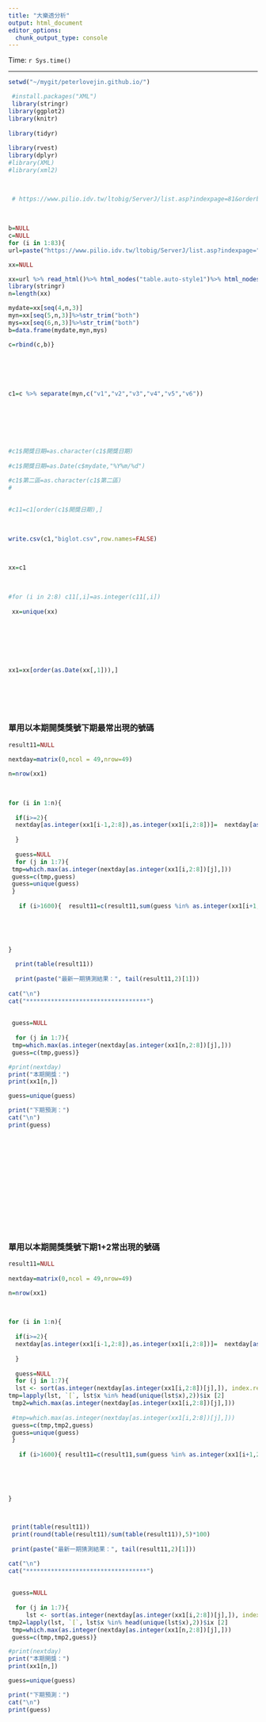 ```yaml
---
title: "大樂透分析"
output: html_document
editor_options: 
  chunk_output_type: console
---
```

 

Time: `r Sys.time()`

------------------------------------


```r
 
setwd("~/mygit/peterlovejin.github.io/")

 #install.packages("XML")
 library(stringr)
library(ggplot2)
library(knitr)
 
library(tidyr)
 
library(rvest)
library(dplyr)
#library(XML)
#library(xml2)

 

 # https://www.pilio.idv.tw/ltobig/ServerJ/list.asp?indexpage=81&orderby=new
 
 
 
b=NULL
c=NULL
for (i in 1:83){
url=paste("https://www.pilio.idv.tw/ltobig/ServerJ/list.asp?indexpage=",i,"&orderby=new",sep="")

xx=NULL 

xx=url %>% read_html()%>% html_nodes("table.auto-style1")%>% html_nodes("tr")%>% html_nodes("td") %>%html_text()
library(stringr)
n=length(xx)

mydate=xx[seq(4,n,3)]
myn=xx[seq(5,n,3)]%>%str_trim("both")  
mys=xx[seq(6,n,3)]%>%str_trim("both")
b=data.frame(mydate,myn,mys)

c=rbind(c,b)}




 

c1=c %>% separate(myn,c("v1","v2","v3","v4","v5","v6"))
 

 
 



#c1$開獎日期=as.character(c1$開獎日期)
 
#c1$開獎日期=as.Date(c$mydate,"%Y%m/%d")
 
#c1$第二區=as.character(c1$第二區)
# 
  

#c11=c1[order(c1$開獎日期),]

 
 
write.csv(c1,"biglot.csv",row.names=FALSE)

 
 
xx=c1

 
 
#for (i in 2:8) c11[,i]=as.integer(c11[,i])
 
 xx=unique(xx)
 
 
 
 
 
 

xx1=xx[order(as.Date(xx[,1])),]
 

 

 
```


### 單用以本期開獎獎號下期最常出現的號碼

```r


result11=NULL
 
nextday=matrix(0,ncol = 49,nrow=49)

n=nrow(xx1)

 
 
for (i in 1:n){
  
  if(i>=2){
  nextday[as.integer(xx1[i-1,2:8]),as.integer(xx1[i,2:8])]=  nextday[as.integer(xx1[i-1,2:8]),as.integer(xx1[i,2:8])]+1
  
  }
  
  guess=NULL
  for (j in 1:7){
 tmp=which.max(as.integer(nextday[as.integer(xx1[i,2:8])[j],]))
 guess=c(tmp,guess)
 guess=unique(guess)
 }
  
   if (i>1600){  result11=c(result11,sum(guess %in% as.integer(xx1[i+1,2:8])))}
  

 
 
  
}

  print(table(result11)) 
  
  print(paste("最新一期猜測結果：", tail(result11,2)[1]))
  
cat("\n")
cat("**********************************")   
 
  
 guess=NULL
 
  for (j in 1:7){
 tmp=which.max(as.integer(nextday[as.integer(xx1[n,2:8])[j],]))
 guess=c(tmp,guess)}

#print(nextday)
print("本期開獎：")  
print(xx1[n,])

guess=unique(guess)

print("下期預測：")   
cat("\n")
print(guess)

 

 

 
  
 



 

 

```



 


### 單用以本期開獎獎號下期1+2常出現的號碼

```r


result11=NULL
 
nextday=matrix(0,ncol = 49,nrow=49)

n=nrow(xx1)

 
 
for (i in 1:n){
  
  if(i>=2){
  nextday[as.integer(xx1[i-1,2:8]),as.integer(xx1[i,2:8])]=  nextday[as.integer(xx1[i-1,2:8]),as.integer(xx1[i,2:8])]+1
  
  }
  
  guess=NULL
  for (j in 1:7){
  lst <- sort(as.integer(nextday[as.integer(xx1[i,2:8])[j],]), index.return=TRUE, decreasing=TRUE)
tmp=lapply(lst, `[`, lst$x %in% head(unique(lst$x),2))$ix [2]
 tmp2=which.max(as.integer(nextday[as.integer(xx1[i,2:8])[j],]))
 
 #tmp=which.max(as.integer(nextday[as.integer(xx1[i,2:8])[j],]))
 guess=c(tmp,tmp2,guess)
 guess=unique(guess)
 }
  
   if (i>1600){ result11=c(result11,sum(guess %in% as.integer(xx1[i+1,2:8])))}
  

 
 
  
}


 
 print(table(result11))
 print(round(table(result11)/sum(table(result11)),5)*100) 
 
 print(paste("最新一期猜測結果：", tail(result11,2)[1]))

cat("\n")
cat("**********************************")   
 
  
 guess=NULL
 
  for (j in 1:7){
     lst <- sort(as.integer(nextday[as.integer(xx1[i,2:8])[j],]), index.return=TRUE, decreasing=TRUE)
tmp2=lapply(lst, `[`, lst$x %in% head(unique(lst$x),2))$ix [2]
 tmp=which.max(as.integer(nextday[as.integer(xx1[n,2:8])[j],]))
 guess=c(tmp,tmp2,guess)}

#print(nextday)
print("本期開獎：")  
print(xx1[n,])

guess=unique(guess)

print("下期預測：")   
cat("\n")
print(guess)




 

 
  
 
 




```

 